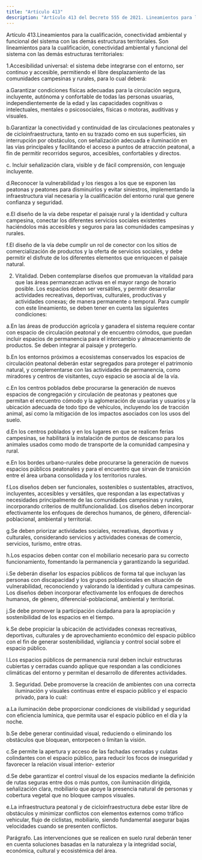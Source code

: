 ```yaml
---
title: "Artículo 413"
description: "Artículo 413 del Decreto 555 de 2021. Lineamientos para la cualificación, conectividad ambiental y funcional del sistema con las demás ..."
---
```


Artículo 413.Lineamientos para la cualificación, conectividad ambiental y funcional del sistema con las demás estructuras territoriales. Son lineamientos para la cualificación, conectividad ambiental y funcional del sistema con las demás estructuras territoriales:
 
1.Accesibilidad universal: el sistema debe integrarse con el entorno, ser continuo y accesible, permitiendo el libre desplazamiento de las comunidades campesinas y rurales, para lo cual deberá:
 
a.Garantizar condiciones físicas adecuadas para la circulación segura, incluyente, autónoma y confortable de todas las personas usuarias, independientemente de la edad y las capacidades cognitivas o intelectuales, mentales o psicosociales, físicas o motoras, auditivas y visuales.
 
b.Garantizar la conectividad y continuidad de las circulaciones peatonales y de cicloinfraestructura, tanto en su trazado como en sus superficies, sin interrupción por obstáculos, con señalización adecuada e iluminación en las vías principales y facilitando el acceso a puntos de atracción peatonal, a fin de permitir recorridos seguros, accesibles, confortables y directos.
 
c. Incluir señalización clara, visible y de fácil comprensión, con lenguaje incluyente.
 
d.Reconocer la vulnerabilidad y los riesgos a los que se exponen las peatonas y peatones para disminuirlos y evitar siniestros, implementando la infraestructura vial necesaria y la cualificación del entorno rural que genere confianza y seguridad.
 
e.El diseño de la vía debe respetar el paisaje rural y la identidad y cultura campesina, conectar los diferentes servicios sociales existentes haciéndolos más accesibles y seguros para las comunidades campesinas y rurales.
 
f.El diseño de la vía debe cumplir un rol de conector con los sitios de comercialización de productos y la oferta de servicios sociales, y debe permitir el disfrute de los diferentes elementos que enriquecen el paisaje natural.
 
2. Vitalidad. Deben contemplarse diseños que promuevan la vitalidad para que las áreas permanezcan activas en el mayor rango de horario posible. Los espacios deben ser versátiles, y permitir desarrollar actividades recreativas, deportivas, culturales, productivas y actividades conexas; de manera permanente o temporal. Para cumplir con este lineamiento, se deben tener en cuenta las siguientes condiciones:
 
a.En las áreas de producción agrícola y ganadera el sistema requiere contar con espacio de circulación peatonal y de encuentro cómodos, que puedan incluir espacios de permanencia para el intercambio y almacenamiento de productos. Se deben integrar al paisaje y protegerlo.
 
b.En los entornos próximos a ecosistemas conservados los espacios de circulación peatonal deberán estar segregados para proteger el patrimonio natural, y complementarse con las actividades de permanencia, como miradores y centros de visitantes, cuyo espacio se asocia al de la vía.
 
c.En los centros poblados debe procurarse la generación de nuevos espacios de congregación y circulación de peatonas y peatones que permitan el encuentro cómodo y la aglomeración de usuarias y usuarios y la ubicación adecuada de todo tipo de vehículos, incluyendo los de tracción animal, así como la mitigación de los impactos asociados con los usos del suelo.
 
d.En los centros poblados y en los lugares en que se realicen ferias campesinas, se habilitará la instalación de puntos de descanso para los animales usados como modo de transporte de la comunidad campesina y rural.
 
e.En los bordes urbano-rurales debe procurarse la generación de nuevos espacios públicos peatonales y para el encuentro que sirvan de transición entre el área urbana consolidada y los territorios rurales.
 
f.Los diseños deben ser funcionales, sostenibles o sustentables, atractivos, incluyentes, accesibles y versátiles, que respondan a las expectativas y necesidades principalmente de las comunidades campesinas y rurales, incorporando criterios de multifuncionalidad. Los diseños deben incorporar efectivamente los enfoques de derechos humanos, de género, diferencial-poblacional, ambiental y territorial.
 
g.Se deben priorizar actividades sociales, recreativas, deportivas y culturales, considerando servicios y actividades conexas de comercio, servicios, turismo, entre otras.
 
h.Los espacios deben contar con el mobiliario necesario para su correcto funcionamiento, fomentando la permanencia y garantizando la seguridad.
 
i.Se deberán diseñar los espacios públicos de forma tal que incluyan las personas con discapacidad y los grupos poblacionales en situación de vulnerabilidad, reconociendo y valorando la identidad y cultura campesinas. Los diseños deben incorporar efectivamente los enfoques de derechos humanos, de género, diferencial-poblacional, ambiental y territorial.
 
j.Se debe promover la participación ciudadana para la apropiación y sostenibilidad de los espacios en el tiempo.
 
k.Se debe propiciar la ubicación de actividades conexas recreativas, deportivas, culturales y de aprovechamiento económico del espacio público con el fin de generar sostenibilidad, vigilancia y control social sobre el espacio público.
 
l.Los espacios públicos de permanencia rural deben incluir estructuras cubiertas y cerradas cuando aplique que respondan a las condiciones climáticas del entorno y permitan el desarrollo de diferentes actividades.
 
3. Seguridad. Debe promoverse la creación de ambientes con una correcta iluminación y visuales continuas entre el espacio público y el espacio privado, para lo cual:
 
a.La iluminación debe proporcionar condiciones de visibilidad y seguridad con eficiencia lumínica, que permita usar el espacio público en el día y la noche.
 
b.Se debe generar continuidad visual, reduciendo o eliminando los obstáculos que bloquean, entorpecen o limitan la visión.
 
c.Se permite la apertura y acceso de las fachadas cerradas y culatas colindantes con el espacio público, para reducir los focos de inseguridad y favorecer la relación visual interior- exterior
 
d.Se debe garantizar el control visual de los espacios mediante la definición de rutas seguras entre dos o más puntos, con iluminación dirigida, señalización clara, mobiliario que apoye la presencia natural de personas y cobertura vegetal que no bloquee campos visuales.
 
e.La infraestructura peatonal y de cicloinfraestructura debe estar libre de obstáculos y minimizar conflictos con elementos externos como tráfico vehicular, flujo de ciclistas, mobiliario, siendo fundamental asegurar bajas velocidades cuando se presenten conflictos.
 
Parágrafo. Las intervenciones que se realicen en suelo rural deberán tener en cuenta soluciones basadas en la naturaleza y la integridad social, económica, cultural y ecosistémica del área.